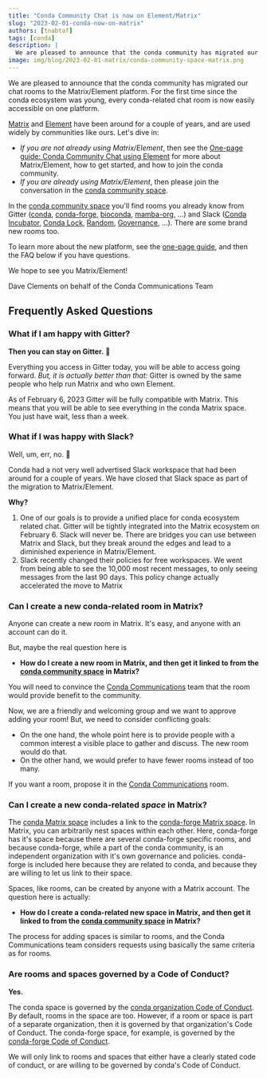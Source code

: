 ```yaml
---
title: "Conda Community Chat is now on Element/Matrix"
slug: "2023-02-01-conda-now-on-matrix"
authors: [tnabtaf]
tags: [conda]
description: |
  We are pleased to announce that the conda community has migrated our chat rooms to the Matrix/Element platform.
image: img/blog/2023-02-01-matrix/conda-community-space-matrix.png
---
```


We are pleased to announce that the conda community has migrated our chat rooms to the Matrix/Element platform. For the first time since the conda ecosystem was young, every conda-related chat room is now easily accessible on one platform.

[Matrix](https://matrix.org/) and [Element](https://element.io/) have been around for a couple of years, and are used widely by communities like ours. Let's dive in:

<!-- truncate -->

- _If you are not already using Matrix/Element_, then see the [One-page guide: Conda Community Chat using Element](https://conda.discourse.group/t/one-page-guide-conda-community-chat-using-element/173) for more about Matrix/Element, how to get started, and how to join the conda community.
- _If you are already using Matrix/Element_, then please join the conversation in the [conda community space](https://app.element.io/#/room/#conda:matrix.org).

In the [conda community space](https://app.element.io/#/room/#conda:matrix.org) you'll find rooms you already know from Gitter ([conda](https://app.element.io/#/room/#conda_conda:gitter.im), [conda-forge](https://app.element.io/#/room/#conda-forge:matrix.org), [bioconda](https://app.element.io/#/room/#bioconda_Lobby:gitter.im), [mamba-org](https://app.element.io/#/room/#mamba-org_Lobby:gitter.im), ...) and Slack ([Conda Incubator](https://app.element.io/#/room/#conda-incubator:matrix.org), [Conda Lock](https://app.element.io/#/room/#conda-lock:matrix.org), [Random](https://app.element.io/#/room/#conda-random:matrix.org), [Governance](https://app.element.io/#/room/#conda-governance:matrix.org), ...). There are some brand new rooms too.

To learn more about the new platform, see the [one-page guide](https://conda.discourse.group/t/one-page-guide-conda-community-chat-using-element/173), and then the FAQ below if you have questions.

We hope to see you Matrix/Element!

Dave Clements on behalf of the Conda Communications Team

## Frequently Asked Questions

### What if I am happy with Gitter?

**Then you can stay on Gitter.** 🙂

Everything you access in Gitter today, you will be able to access going forward. _But, it is actually better than that:_ Gitter is owned by the same people who help run Matrix and who own Element.

As of February 6, 2023 Gitter will be fully compatible with Matrix. This means that you will be able to see everything in the conda Matrix space. You just have wait, less than a week.

### What if I was happy with Slack?

Well, um, err, no. 🙁

Conda had a not very well advertised Slack workspace that had been around for a couple of years. We have closed that Slack space as part of the migration to Matrix/Element.

**Why?**

1. One of our goals is to provide a unified place for conda ecosystem related chat. Gitter will be tightly integrated into the Matrix ecosystem on February 6. Slack will never be. There are bridges you can use between Matrix and Slack, but they break around the edges and lead to a diminished experience in Matrix/Element.
1. Slack recently changed their policies for free workspaces. We went from being able to see the 10,000 most recent messages, to only seeing messages from the last 90 days. This policy change actually accelerated the move to Matrix

### Can I create a new conda-related room in Matrix?

Anyone can create a new room in Matrix. It's easy, and anyone with an account can do it.

But, maybe the real question here is

- **How do I create a new room in Matrix, and then get it linked to from the [conda community space](https://app.element.io/#/room/#conda:matrix.org) in Matrix?**

You will need to convince the [Conda Communications](https://app.element.io/#/room/#conda-communications:matrix.org) team that the room would provide benefit to the community.

Now, we are a friendly and welcoming group and we want to approve adding your room! But, we need to consider conflicting goals:

- On the one hand, the whole point here is to provide people with a common interest a visible place to gather and discuss. The new room would do that.
- On the other hand, we would prefer to have fewer rooms instead of too many.

If you want a room, propose it in the [Conda Communications](https://app.element.io/#/room/#conda-communications:matrix.org) room.

### Can I create a new conda-related _space_ in Matrix?

The [conda Matrix space](https://app.element.io/#/room/#conda:matrix.org) includes a link to the [conda-forge Matrix space](https://app.element.io/#/room/#conda-forge-space:matrix.org). In Matrix, you can arbitrarily nest spaces within each other. Here, conda-forge has it's space because there are several conda-forge specific rooms, and because conda-forge, while a part of the conda community, is an independent organization with it's own governance and policies. conda-forge is included here because they are related to conda, and because they are willing to let us link to their space.

Spaces, like rooms, can be created by anyone with a Matrix account. The question here is actually:

- **How do I create a conda-related new space in Matrix, and then get it linked to from the [conda community space](https://app.element.io/#/room/#conda:matrix.org) in Matrix?**

The process for adding spaces is similar to rooms, and the Conda Communications team considers requests using basically the same criteria as for rooms.

### Are rooms and spaces governed by a Code of Conduct?

**Yes.**

The conda space is governed by the [conda organization Code of Conduct](https://github.com/conda-incubator/governance/blob/main/CODE_OF_CONDUCT.md). By default, rooms in the space are too. However, if a room or space is part of a separate organization, then it is governed by that organization's Code of Conduct. The conda-forge space, for example, is governed by the [conda-forge Code of Conduct](https://conda-forge.org/docs/orga/governance.html).

We will only link to rooms and spaces that either have a clearly stated code of conduct, or are willing to be governed by conda's Code of Conduct.

